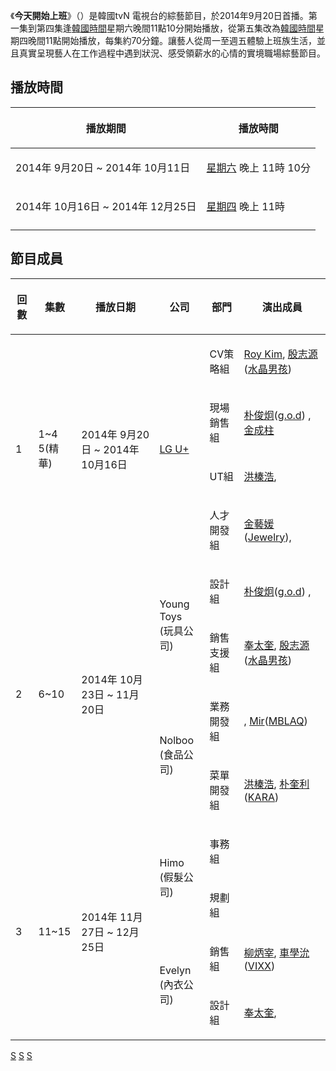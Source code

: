 {{unreferenced|time=2014-07-23T08:48:15+00:00}}
{{電視節目信息框
|名稱       = 今天開始上班
|原名       = {{lang|ko|오늘부터 출근}}
|圖片       = 
|圖說       = 
|類型       = [[綜藝節目|綜藝節目]]、[[真人實境秀|真人實境-{zh-hans:秀;zh-hant:秀;zh-hk:騷}-]]
|導演       = 
|演出       = 
|國家       = {{KOR}}
|語言       = [[韓語|韓語]]
|製片人     =
|監製       =
|年份       = 2014年
|外景       =
|每集長度   = 約70分鐘
|電視網     = [[tvN|tvN]]
|視頻制式   = [[HDTV|HDTV]]
|音頻制式   = [[立體聲|立體聲]]
|首播國家   = {{KOR}}
|集數       = 15（{{as of|2014|12|25}}）
|開始       = {{start date|2014|9|20}}
|結束       = 2014年12月25日
|官方網站   = http://program.interest.me/tvn/gooffice/4/Contents/Html
|tv_com_id  = 
}}

《'''今天開始上班'''》（{{lang-ko|'''오늘부터 출근'''}}）是韓國tvN 電視台的綜藝節目，於2014年9月20日首播。第一集到第四集逢[[韓國時間|韓國時間]]星期六晚間11點10分開始播放，從第五集改為[[韓國時間|韓國時間]]星期四晚間11點開始播放，每集約70分鐘。讓藝人從周一至週五體驗上班族生活，並且真實呈現藝人在工作過程中遇到狀況、感受領薪水的心情的實境職場綜藝節目。

== 播放時間 ==
{| class="wikitable"
|-
!播放期間!!播放時間
|-
|2014年 9月20日 ~ 2014年 10月11日 ||[[星期六|星期六]] 晚上 11時 10分
|-
|2014年 10月16日 ~ 2014年 12月25日  ||[[星期四|星期四]] 晚上 11時
|-
|}

== 節目成員 ==
{| class="wikitable"
!回數 !! 集數 !! 播放日期 !! 公司 !! 部門 !! 演出成員
|-
|rowspan=4| 1 ||rowspan=4| 1~4 <br> 5(精華) ||rowspan=4| 2014年 9月20日 ~ 2014年 10月16日 ||rowspan=4| [[LG_U+|LG U+]] || CV策略組 || [[Roy_Kim|Roy Kim]], [[殷志源|殷志源]]([[水晶男孩|水晶男孩]]) 
|- 
| 現場銷售組 || [[朴俊炯|朴俊炯]]([[g.o.d|g.o.d]]) , [[金成柱|金成柱]]
|-
| UT組 || [[洪榛浩|洪榛浩]], {{link-ko|李賢伊|이현이}}
|-
| 人才開發組 || [[金藝元|金藝媛]]([[Jewelry|Jewelry]]), {{link-ko|JK 金東旭|JK 김동욱}} 
|-
|rowspan=4| 2 ||rowspan=4| 6~10 ||rowspan=4| 2014年 10月23日 ~ 11月20日 ||rowspan=2| Young Toys <br>(玩具公司) || 設計組 || [[朴俊炯|朴俊炯]]([[g.o.d|g.o.d]]) , {{link-ko|JK 金東旭|JK 김동욱}}
|-
| 銷售支援組 || [[奉太奎|奉太奎]], [[殷志源|殷志源]]([[水晶男孩|水晶男孩]]) 
|-
|rowspan=2| Nolboo <br>(食品公司) || 業務開發組 || {{link-ko|金道均|김도균 (음악가)}}, [[Mir_(歌手)|Mir]]([[MBLAQ|MBLAQ]])
|-
| 菜單開發組 ||[[洪榛浩|洪榛浩]], [[朴奎利|朴奎利]]([[KARA|KARA]]) 
|-
|rowspan=4| 3 ||rowspan=4| 11~15 ||rowspan=4| 2014年 11月27日 ~ 12月25日 ||rowspan=2| Himo <br>(假髮公司) || 事務組 || {{link-ko|金道均|김도균 (음악가)}}
|-
| 規劃組 || {{link-ko|Miro (歌手)|미노 (가수)|Miro}}
|-
|rowspan=2| Evelyn <br>(內衣公司) || 銷售組 || [[柳炳宰|柳炳宰]], [[N_(韓國歌手)|車學沇]]([[VIXX|VIXX]])
|-
| 設計組 || [[奉太奎|奉太奎]], {{link-ko|藤田小百合|후지타 사유리}}
|}

{{TvN}}

[[Category:TvN深夜節目|S]]
[[Category:韓國電視節目|S]]
[[Category:韓國綜藝節目|S]]